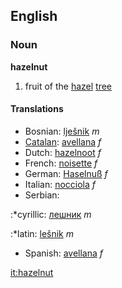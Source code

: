 ==English==
===Noun===
'''hazelnut'''
# fruit of the [[hazel]] [[tree]]
====Translations====
*Bosnian: [[lješnik]] ''m''
*[[Catalan]]: [[avellana]] ''f''
*Dutch: [[hazelnoot]] ''f''
*French: [[noisette]] ''f''
*German: [[Haselnuß]] ''f''
*Italian: [[nocciola]] ''f''
*Serbian:
:*cyrillic: [[лешник]] ''m''
:*latin: [[lešnik]] ''m''
*Spanish: [[avellana]] ''f''

[[it:hazelnut]]